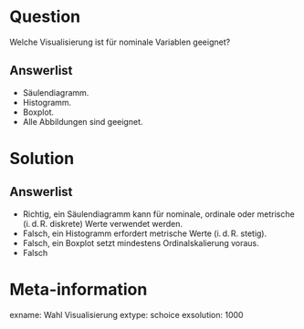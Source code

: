 Question
========

Welche Visualisierung ist für nominale Variablen geeignet?


Answerlist
----------
* Säulendiagramm.
* Histogramm.
* Boxplot.
* Alle Abbildungen sind geeignet.


Solution
========

Answerlist
----------
* Richtig, ein Säulendiagramm kann für nominale, ordinale oder metrische (i.$\,$d.$\,$R. diskrete) Werte verwendet werden.
* Falsch, ein Histogramm erfordert metrische Werte (i.$\,$d.$\,$R. stetig).
* Falsch, ein Boxplot setzt mindestens Ordinalskalierung voraus.
* Falsch

Meta-information
================
exname: Wahl Visualisierung
extype: schoice
exsolution: 1000